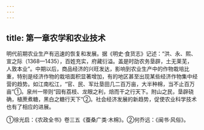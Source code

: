 ```yaml
---
---
---
```

title: 第一章农学和农业技术
---



明代前期农业生产有迅速的恢复和发展。据《明史·食货志》记述：“洪、永、熙、宣之际（1368—1435），百姓充实，府藏衍溢。盖是时劭农务垦辟，土无莱芜，人敦本业”。中期以后，商品经济的兴旺发达，影响到农业生产中的作物栽培比重，特别是经济作物的栽培面积显著增加，有的地区甚至出现某些经济作物集中经营的趋势。如江南松江，“官、民、军灶垦田几二百万亩，大半种棉，当不止百万亩”①。泉州一带则“园有荔枝、龙眼之利，焙而干之行天下。附山之民，垦辟硗确，植蔗煮糖，黑白之糖行天下”②。社会经济发展的新趋势，促使农业科学技术也有了相应的进展。

①徐光启：《农政全书》卷三五《蚕桑广类·木棉》。②何乔远：《闽书·风俗》。